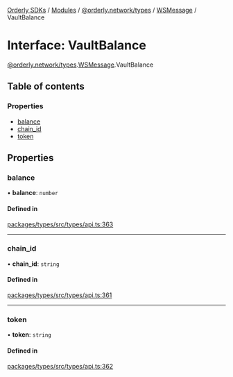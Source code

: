 [Orderly SDKs](/sdks/tech-doc/README) / [Modules](/sdks/tech-doc/modules) / [@orderly.network/types](/sdks/tech-doc/modules/orderly_network_types) / [WSMessage](/sdks/tech-doc/modules/orderly_network_types.WSMessage) / VaultBalance

# Interface: VaultBalance

[@orderly.network/types](/sdks/tech-doc/modules/orderly_network_types).[WSMessage](/sdks/tech-doc/modules/orderly_network_types.WSMessage).VaultBalance

## Table of contents

### Properties

- [balance](/sdks/tech-doc/interfaces/orderly_network_types.WSMessage.VaultBalance#balance)
- [chain\_id](/sdks/tech-doc/interfaces/orderly_network_types.WSMessage.VaultBalance#chain_id)
- [token](/sdks/tech-doc/interfaces/orderly_network_types.WSMessage.VaultBalance#token)

## Properties

### balance

• **balance**: `number`

#### Defined in

[packages/types/src/types/api.ts:363](https://github.com/OrderlyNetwork/js-sdk/blob/91fd031/packages/types/src/types/api.ts#L363)

___

### chain\_id

• **chain\_id**: `string`

#### Defined in

[packages/types/src/types/api.ts:361](https://github.com/OrderlyNetwork/js-sdk/blob/91fd031/packages/types/src/types/api.ts#L361)

___

### token

• **token**: `string`

#### Defined in

[packages/types/src/types/api.ts:362](https://github.com/OrderlyNetwork/js-sdk/blob/91fd031/packages/types/src/types/api.ts#L362)
